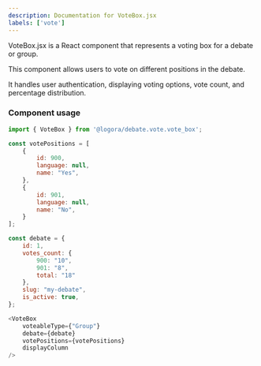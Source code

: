 ```yaml
---
description: Documentation for VoteBox.jsx
labels: ['vote']
---
```


VoteBox.jsx is a React component that represents a voting box for a debate or group. 

This component allows users to vote on different positions in the debate. 

It handles user authentication, displaying voting options, vote count, and percentage distribution.

### Component usage

```js
import { VoteBox } from '@logora/debate.vote.vote_box';
```

```js
const votePositions = [
    {
        id: 900,
        language: null,
        name: "Yes",
    },
    {
        id: 901,
        language: null,
        name: "No",
    }
];

const debate = {
    id: 1,
    votes_count: {
        900: "10",
        901: "8",
        total: "18"
    },
    slug: "my-debate",
    is_active: true,
};

<VoteBox 
    voteableType={"Group"} 
    debate={debate} 
    votePositions={votePositions}
    displayColumn
/>
```